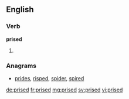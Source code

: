 ==English==

===Verb===
'''prised'''

# {{past of|prise}}

===Anagrams===
* [[prides#English|prides]], [[risped#English|risped]], [[spider#English|spider]], [[spired#English|spired]]

[[de:prised]]
[[fr:prised]]
[[mg:prised]]
[[sv:prised]]
[[vi:prised]]